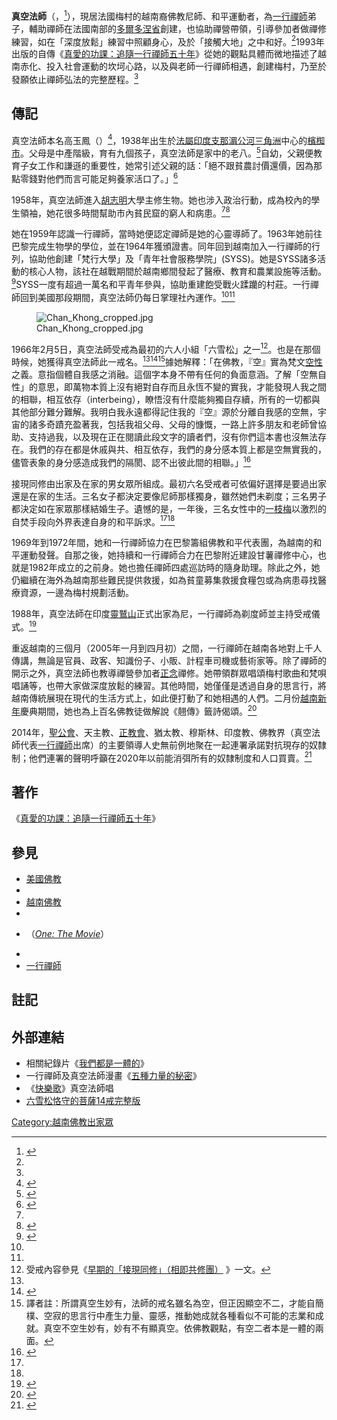 {{Infobox religious biography
|background = #FFD068 | color = black
|name = 釋女真空（{{lang|vi|Thích Nữ Chân Không}}）
|image= Chankhong.jpg
|caption = 真空法師
|birth name = 高玉鳳（Cao Ngoc Phuợng）
|alias = 
|dharma name = 
|birth_date = {{birth year and age|1938}}
|birth_place = {{French Indochina}}[[檳椥省|檳椥省]]
|death_date = 
|death_place = 
|nationality = {{VNM}}
|religion = 
|school = [[臨濟宗|臨濟宗]]
|lineage = 
|title = Zen master
|location = {{link-en|梅村禪修中心|Plum Village}}（{{lang|vi|Lang Mai}}）
|education = 
|occupation = 
|teacher = [[釋一行|一行禪師]]
|reincarnation of = 
|predecessor = 
|successor = 
|students = 
|spouse = 
|partner = 
|children = 
|website = 
}}
'''真空法師'''（{{lang-vi|Chân Không}}，{{bd|1938年}}<ref name="plum">{{cite web|title=真空法師|url=http://plumvillage.org/about/sister-chan-khong/|publisher={{link-en|梅村禪修中心|Plum Village}}|accessdate=2015-04-26}}</ref>），現居法國梅村的越南裔佛教尼師、和平運動者，為[[釋一行|一行禪師]]弟子，輔助禪師在法國南部的[[多爾多涅省|多爾多涅省]]創建{{link-en|梅村禪修中心|Plum Village}}，也協助禪營帶領，引導參加者做禪修練習，如在「深度放鬆」練習中照顧身心，及於「接觸大地」之中和好。<ref name="plum"/>1993年出版的自傳《[http://www.books.com.tw/products/0010560181?utm_source=jamezku&utm_medium=ap-books&utm_content=recommend&utm_campaign=ap-201509 真愛的功課：追隨一行禪師五十年]》從她的觀點具體而微地描述了越南赤化、投入社會運動的坎坷心路，以及與老師一行禪師相遇，創建梅村，乃至於發願依止禪師弘法的完整歷程。<ref name="plum"/>

== 傳記 ==
真空法師本名高玉鳳（{{lang|vi|Cao Ngọc Phượng}}）<ref name="storhoff">{{cite book|last=Storhoff|first=Gary|title=美國佛教的生活方式|publisher={{link-en|紐約州立大學出版社|SUNY Press}}|year=2010|page=122|ISBN=9781438430959}}</ref>，1938年出生於[[法屬印度支那|法屬印度支那]][[湄公河三角洲|湄公河三角洲]]中心的[[檳椥市|檳椥市]]。父母是中產階級，育有九個孩子，真空法師是家中的老八。<ref>{{cite book|last=Storhoff|first=Gary|title=美國佛教的生活方式|publisher={{link-en|紐約州立大學出版社|SUNY Press}}|year=2010|page=107|ISBN=9781438430959}}</ref>自幼，父親便教育子女工作和謙遜的重要性，她常引述父親的話：「絕不跟貧農討價還價，因為那點零錢對他們而言可能足夠養家活口了。」<ref name="love">{{cite book|author=真空法師|year=2005|title=《真愛的功課：追隨一行禪師五十年》|publisher=Parallax Pres|page=4|ISBN=0-938077-50-3}}</ref>

1958年，真空法師進入[[胡志明市|胡志明]]大學主修生物。她也涉入政治行動，成為校內的學生領袖，她花很多時間幫助市內貧民窟的窮人和病患。<ref name="love"/><ref name="iamhome">{{cite web|title=真愛的功課，接現同修網站，摘自書本內容|url=http://www.iamhome.org/order_interbeing.htm|archiveurl=https://web.archive.org/web/20060105022920/http://www.iamhome.org/order_interbeing.htm|publisher=統一佛教會|archivedate=2006-01-05|accessdate=2015-04-26|deadurl=yes}}</ref>

她在1959年認識一行禪師，當時她便認定禪師是她的心靈導師了。1963年她前往巴黎完成生物學的學位，並在1964年獲頒證書。同年回到越南加入一行禪師的行列，協助他創建「梵行大學」及「青年社會服務學院」(SYSS)。她是SYSS諸多活動的核心人物，該社在越戰期間於越南鄉間發起了醫療、教育和農業設施等活動。<ref name="sun">{{cite web|title=和平之途：真空法師的生活和教誨|url=http://www.lionsroar.com/path-of-peace-the-life-and-teachings-of-sister-chan-khong-may-2012/|publisher={{link-en|香巴拉太陽|Shambhala Sun}}|date=2012-03-20|accessdate=2015-04-26}}</ref>SYSS一度有超過一萬名和平青年參與，協助重建飽受戰火蹂躪的村莊。一行禪師回到美國那段期間，真空法師仍每日掌理社內運作。<ref name="love"/><ref name="iamhome"/>

[[File:Chan_Khong_cropped.jpg|thumb]]

1966年2月5日，真空法師受戒為{{link-en|接現同修|Order of Interbeing}}最初的六人小組「六雪松」之一<ref>受戒內容參見《[http://appliedbuddhism.org/zh-tw/mindfulness-practices/mindfulness-trainings/229-early-days-of-the-order-of-interbeing 早期的「接現同修」（相即共修團）] {{Wayback|url=http://appliedbuddhism.org/zh-tw/mindfulness-practices/mindfulness-trainings/229-early-days-of-the-order-of-interbeing |date=20160305110845 }}》一文。</ref>。也是在那個時候，她獲得真空法師此一戒名。<ref name="storhoff"/><ref>{{cite book|last=Queen|first=Christopher S.|title=西方的入世佛教|publisher=[[西蒙與舒斯特|西蒙與舒斯特]]|year=2012|ISBN=9780861718412}}</ref><ref>譯者註：所謂真空生妙有，法師的戒名雖名為空，但正因顯空不二，才能自簡樸、空寂的思言行中產生力量、靈感，推動她成就各種看似不可能的志業和成就。真空不空生妙有，妙有不有顯真空。依佛教觀點，有空二者本是一體的兩面。</ref>據她解釋：「在佛教，『空』實為梵文[[空性|空性]]之義。意指個體自我感之消融。這個字本身不帶有任何的負面意涵。了解「空無自性」的意思，即萬物本質上沒有絕對自存而且永恆不變的實我，才能發現人我之間的相聯，相互依存（interbeing），瞭悟沒有什麼能夠獨自存續，所有的一切都與其他部分難分難解。我明白我永遠都得記住我的『空』源於分離自我感的空無，宇宙的諸多奇蹟充盈著我，包括我祖父母、父母的慷慨，一路上許多朋友和老師曾協助、支持過我，以及現在正在閱讀此段文字的讀者們，沒有你們這本書也沒無法存在。我們的存在都是休戚與共、相互依存，我們的身分感本質上都是空無實我的，儘管表象的身分感造成我們的隔閡、認不出彼此間的相聯。」<ref>{{cite web|title=真愛的功課及了解佛教|url=http://www.forusa.org/interfaith/buddhism.html|publisher=唯愛社|accessdate=2015年4月26日|deadurl=yes|archiveurl=https://archive.is/20120804133318/http://www.forusa.org/interfaith/buddhism.html|archivedate=2012年8月4日}}</ref>

接現同修由出家及在家的男女眾所組成。最初六名受戒者可依偏好選擇是要過出家還是在家的生活。三名女子都決定要像尼師那樣獨身，雖然她們未剃度；三名男子都決定如在家眾那樣結婚生子。遺憾的是，一年後，三名女性中的[[一枝梅_(越南佛教徒)|一枝梅]]以激烈的自焚手段向外界表達自身的和平訴求。<ref name="love"/><ref name="iamhome"/>

1969年到1972年間，她和一行禪師協力在巴黎籌組佛教和平代表團，為越南的和平運動發聲。自那之後，她持續和一行禪師合力在巴黎附近建設甘薯禪修中心，也就是1982年成立的{{link-en|梅村禪修中心|Plum Village}}之前身。她也擔任禪師四處巡訪時的隨身助理。除此之外，她仍繼續在海外為越南那些難民提供救援，如為貧童募集救援食糧包或為病患尋找醫療資源，一邊為梅村規劃活動。

1988年，真空法師在印度[[靈鷲山_(印度)|靈鷲山]]正式出家為尼，一行禪師為剃度師並主持受戒儀式。<ref>{{cite web|url=http://www.orderofinterbeing.org/about/timeline-of-community/|title=僧團紀事|publisher={{link-en|接現同修|Order of Interbeing}}|accessdate=2015年4月26日}}</ref>

重返越南的三個月（2005年一月到四月初）之間，一行禪師在越南各地對上千人傳講，無論是官員、政客、知識份子、小販、計程車司機或藝術家等。除了禪師的開示之外，真空法師也教導禪營參加者[[念_(佛教)|正念]]禪修。她帶領群眾唱頌梅村歌曲和梵唄唱誦等，也帶大家做深度放鬆的練習。其他時間，她僅僅是透過自身的思言行，將越南傳統展現在現代的生活方式上，如此便打動了和她相遇的人們。二月份[[越南新年|越南新年]]慶典期間，她也為上百名佛教徒做解說《翹傳》籤詩偈頌。<ref name="btv">{{cite web|title=No trace left behind|url=http://www.buddhistchannel.tv/index.php?id=9,1195,0,0,1,0|publisher=The Buddhist Channel|date=May 19, 2005|accessdate=April 26, 2015}}</ref>

2014年，[[聖公會|聖公會]]、天主教、[[正教會|正教會]]、猶太教、穆斯林、印度教、佛教界（真空法師代表[[釋一行|一行禪師]]出席）的主要領導人史無前例地聚在一起連署承諾對抗現存的奴隸制；他們連署的聲明呼籲在2020年以前能消弭所有的奴隸制度和人口買賣。<ref>{{cite web|last=Belardelli|first=Guilia|url=http://www.huffingtonpost.com/2014/12/02/pope-francis-and-other-re_n_6256640.html|title=方濟各和其他宗教領袖簽署對抗現存奴隸制的聲明|date=2014年12月2日|accessdate=2015年4月26日|publisher=[[哈芬登郵報|哈芬登郵報]]|archive-date=2015年10月18日|archive-url=https://web.archive.org/web/20151018013533/http://www.huffingtonpost.com/2014/12/02/pope-francis-and-other-re_n_6256640.html|dead-url=no}}</ref>

==著作==
《[http://www.books.com.tw/products/0010560181?utm_source=jamezku&utm_medium=ap-books&utm_content=recommend&utm_campaign=ap-201509 真愛的功課：追隨一行禪師五十年]》

==參見==
*[[美國佛教|美國佛教]]
*{{link-en|法國佛教|Buddhism in France}}
*[[越南佛教|越南佛教]]
*{{link-en|接現同修|Order of Interbeing}}
*{{link-en|我們都是一體的|One: The Movie}}（[https://www.youtube.com/watch?v=HuweEzBs8LM ''One: The Movie'']）
*{{link-en|佛教的女性|Women in Buddhism}}
*[[釋一行|一行禪師]]
{{TransF}}

==註記==
<references/>

==外部連結==
*相關紀錄片《[https://www.youtube.com/watch?v=HuweEzBs8LM 我們都是一體的]》
*一行禪師及真空法師漫畫《[https://www.youtube.com/watch?v=3lt3vUFwAkY 五種力量的秘密]》
*《[https://www.youtube.com/watch?v=DQjsR1xz0p4 快樂歌]》真空法師唱
*[http://xiaopinglin.blogspot.tw/2013/01/1.html 六雪松恪守的菩薩14戒完整版]

[[Category:越南佛教出家眾|Category:越南佛教出家眾]]